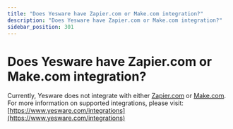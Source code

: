 ```yaml
---
title: "Does Yesware have Zapier.com or Make.com integration?"
description: "Does Yesware have Zapier.com or Make.com integration?"
sidebar_position: 301
---
```


# Does Yesware have Zapier.com or Make.com integration?

Currently, Yesware does not integrate with either [Zapier.com](http://zapier.com/) or [Make.com](http://make.com/).
For more information on supported integrations, please visit: [https://www.yesware.com/integrations](https://www.yesware.com/integrations)